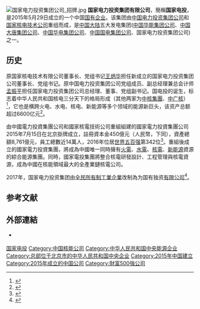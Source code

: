 {{NOT|国家开发投资公司}}
{{Infobox Company 
| company_name = 国家电力投资集团有限公司
| company_name_en = State Power Investment Corporation Limited
| company_logo = State Power Investment Corporation (SPIC).svg
| type = [[中国中央企业|中国中央企业]]<br>[[国有独资企业|国有独资企业]]
| company_slogan =  
| abbreviated_name =
| local_code_name=CN
| local_code = 911100007109310534 
| key_people =  董事长：[[钱智民|钱智民]]<br />[[总经理|总经理]]：孟振平
| fate =  
| predecessor = {{ubl|[[中国电力投资集团公司|中国电力投资集团公司]]|[[国家核电技术公司|国家核电技术公司]]}}
| successor = 
| foundation = {{Start date|2015|05|29}}
| industry = [[核技术|核技术]]、[[发电|发电]]、[[投资|投资]]、[[核能|核能]]供应、服务、[[可再生能源|可再生能源]]
| location = {{CHN}}[[北京市|北京市]][[西城区|西城区]]金融大街28号院3号楼
| owner = {{PRC}}（国家）<br>{{Small|[[国务院国有资产监督管理委员会|国务院国资委]]代表[[中华人民共和国国务院|国务院]]履行出资人职责}}
| website = {{URL|http://www.spic.com.cn/}}
| subsid =  中国电力国际有限公司<br />[[中国电力国际發展|中国电力国际發展]]<br />[[中國電力清潔能源有限公司|中國電力清潔能源有限公司]]<br />[[上海电力股份有限公司|上海电力股份有限公司]]
|profit =  {{decrease}} [[人民币|人民币]]13亿元 （2017年）
|assets ={{nowrap|{{increase}} [[人民币|人民币]]10,052亿元 （2017年）}}
| equity = {{increase}}  [[人民币|人民币]]621亿元 （2017年）
| footnotes = 來源：合併財務報表<ref>{{cite book|url=http://www.sse.com.cn/disclosure/bond/announcement/company/c/3222510176399131.pdf|title=公司债券年度报告（2017年）|date=2018年4月|accessdate=2018年7月4日|publisher=国家电力投资集团|language=zh-cn|via=上交所網頁|archive-date=2018年7月4日|archive-url=https://web.archive.org/web/20180704123040/http://www.sse.com.cn/disclosure/bond/announcement/company/c/3222510176399131.pdf|dead-url=no}}</ref>
|image=国家电投 远.jpg
}}
[[File:国家电力投资集团公司_招牌.jpg|thumb]]
'''国家电力投资集团有限公司'''，簡稱'''国家电投'''，是2015年5月29日成立的一个中国[[国有企业|国有企业]]。该集团由[[中国电力投资集团公司|中国电力投资集团公司]]和[[国家核电技术公司|国家核电技术公司]]重组而成，是[[中国大陆|中国大陆]]五大发电集团([[中国华能集团公司|中国华能集团公司]]、[[中国大唐集团公司|中国大唐集团公司]]、[[中国华电集团公司|中国华电集团公司]]、[[中国国电集团公司|中国国电集团公司]]、国家电力投资集团公司)之一。

==历史==
原国家核电技术有限公司董事长、党组书记[[王炳华|王炳华]]担任新成立的国家电力投资集团公司董事长、党组书记。原中国电力投资集团公司党组成员、副总经理兼总会计师[[孟振平|孟振平]]担任国家电力投资集团公司总经理、董事、党组副书记。国电投的诞生，标志着中华人民共和国核电三分天下的格局形成（其他两家为[[中核集團|中核集團]]、[[中广核|中广核]]）<ref>{{cite news|title=国电投问世|url=http://mt.sohu.com/20150530/n414125020.shtml|accessdate=2015-06-01|work=搜狐网|archive-date=2016-03-04|archive-url=https://web.archive.org/web/20160304185713/http://mt.sohu.com/20150530/n414125020.shtml|dead-url=no}}</ref>，它也是横跨火电、水电、核电、新能源等多个领域的能源新巨头，该资产总额超过6600亿元<ref>{{cite news|title=中国核电“第三极”国电投问世|url=http://news.163.com/15/0530/09/AQRRQM8J00014AED.html|accessdate=2015-06-01|work=网易|archive-url=https://web.archive.org/web/20150602051036/http://news.163.com/15/0530/09/AQRRQM8J00014AED.html|archive-date=2015-06-02|dead-url=yes}}</ref>。

由中國電力投資集團公司和國家核電技術公司重組組建的國家電力投資集團公司2015年7月15日在北京掛牌成立，註冊資本金450億元（人民幣，下同）{{Fact|time=2018-07-04T10:10:14+00:00}}，資產總額8,761億元{{Fact|time=2018-07-04T10:10:14+00:00}}，員工總數近14萬人，2016年位居[[世界五百强|世界五百强]]第342位<ref>{{cite web|title=State Power Investment Financials and News|url=http://fortune.com/global500/2016/state-power-investment/|website=Fortune|accessdate=2019-05-10|archive-date=2019-05-10|archive-url=https://web.archive.org/web/20190510065634/http://fortune.com/global500/2016/state-power-investment/|dead-url=no}}</ref>。重組後成立的國家電力投資集團，將成為中國唯一同時擁有[[火電|火電]]、[[水電|水電]]、[[核電|核電]]、[[新能源|新能源]]資源的綜合能源集團。同時，國家電投集團將整合核電研發設計、工程管理與核電資源，成為中國在核能領域最大的全產業鏈核電公司。

2017年，国家电力投资集团由[[全民所有制工業企業|全民所有制工業企業]]改制為为国有独资[[有限公司|有限公司]]<ref>{{cite press release|url=http://www.spic.com.cn/ttxw/201801/t20180117_284896.htm|title=国家电投顺利完成公司制改制 由全民所有制企业改制为国有独资公司|date=2017年1月18日|accessdate=2018年7月1日|publisher=国家电力投资集团|language=zh-cn|archive-date=2020年11月30日|archive-url=https://web.archive.org/web/20201130141229/http://www.spic.com.cn/ttxw/201801/t20180117_284896.htm|dead-url=no}}</ref>。

==参考文献==
{{reflist}}

==外部連結==
* {{official|http://www.spic.com.cn}} {{zh icon}}{{en icon}}

{{中华人民共和国核工业}}
{{中华人民共和国电力公司}}
{{国有重要骨干企业}}
[[Category:国家电投|]]
[[Category:中国核能公司|Category:中国核能公司]]
[[Category:中华人民共和国中央能源企业|Category:中华人民共和国中央能源企业]]
[[Category:总部位于北京市的中华人民共和国中央企业|Category:总部位于北京市的中华人民共和国中央企业]]
[[Category:2015年中国建立|Category:2015年中国建立]]
[[Category:2015年成立的中国公司|Category:2015年成立的中国公司]]
[[Category:財富500強公司|Category:財富500強公司]]